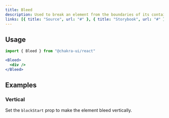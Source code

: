 ```yaml
---
title: Bleed
description: Used to break an element from the boundaries of its container
links: [{ title: "Source", url: "#" }, { title: "Storybook", url: "#" }]
---
```


<ExampleTabs name="bleed-basic" />

## Usage

```jsx
import { Bleed } from "@chakra-ui/react"
```

```jsx
<Bleed>
  <div />
</Bleed>
```

## Examples

### Vertical

Set the `blockStart` prop to make the element bleed vertically.

<ExampleTabs name="bleed-vertical" />

